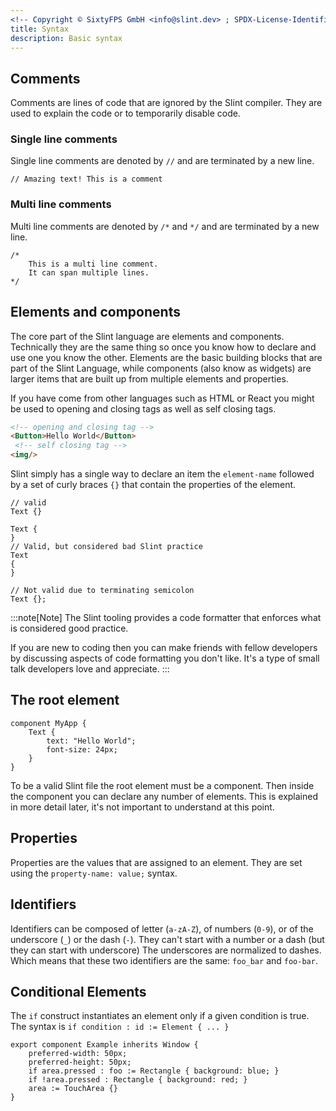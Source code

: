 ```yaml
---
<!-- Copyright © SixtyFPS GmbH <info@slint.dev> ; SPDX-License-Identifier: MIT -->
title: Syntax
description: Basic syntax
---
```


## Comments

Comments are lines of code that are ignored by the Slint compiler. They are used to explain the code or
to temporarily disable code. 

### Single line comments

Single line comments are denoted by `//` and are terminated by a new line.

```slint
// Amazing text! This is a comment
```

### Multi line comments

Multi line comments are denoted by `/*` and `*/` and are terminated by a new line.

```slint
/*
    This is a multi line comment.
    It can span multiple lines.
*/
```


## Elements and components

The core part of the Slint language are elements and components. Technically they are the same thing
so once you know how to declare and use one you know the other. Elements are the basic building blocks
that are part of the Slint Language, while components (also know as widgets) are larger items that
are built up from multiple elements and properties.

If you have come from other languages such as HTML or React you might be used to opening and closing tags as well
as self closing tags.

```html
<!-- opening and closing tag -->
<Button>Hello World</Button> 
 <!-- self closing tag -->
<img/>
```

Slint simply has a single way to declare an item the `element-name` followed by a set of curly braces `{}` that contain
the properties of the element.

```slint del="Text {};"
// valid
Text {}

Text {
}
// Valid, but considered bad Slint practice
Text
{
}

// Not valid due to terminating semicolon
Text {};
```

:::note[Note]
The Slint tooling provides a code formatter that enforces what is considered good practice.

If you are new to coding then you can make friends with fellow developers by discussing aspects of
code formatting you don't like. It's a type of small talk developers love and appreciate.
:::




## The root element


```slint playground
component MyApp {
    Text {
        text: "Hello World";
        font-size: 24px;
    }
}
```

To be a valid Slint file the root element must be a component. Then inside the component you can declare
any number of elements. This is explained in more detail later, it's not important to understand at this point.

## Properties

Properties are the values that are assigned to an element. They are set using the `property-name: value;` syntax.


## Identifiers

Identifiers can be composed of letter (`a-zA-Z`), of numbers (`0-9`), or of the underscore (`_`) or the dash (`-`).
They can't start with a number or a dash (but they can start with underscore)
The underscores are normalized to dashes. Which means that these two identifiers are the same: `foo_bar` and `foo-bar`.

## Conditional Elements

The `if` construct instantiates an element only if a given condition is true.
The syntax is `if condition : id := Element { ... }`

```slint playground
export component Example inherits Window {
    preferred-width: 50px;
    preferred-height: 50px;
    if area.pressed : foo := Rectangle { background: blue; }
    if !area.pressed : Rectangle { background: red; }
    area := TouchArea {}
}
```